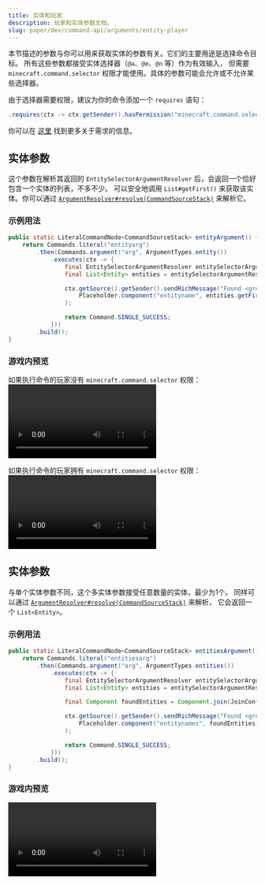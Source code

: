 ```yaml
---
title: 实体和玩家
description: 玩家和实体参数文档。
slug: paper/dev/command-api/arguments/entity-player
---
```




本节描述的参数与你可以用来获取实体的参数有关。它们的主要用途是选择命令目标。
所有这些参数都接受实体选择器（`@a`、`@e`、`@n` 等）作为有效输入，
但需要 `minecraft.command.selector` 权限才能使用。具体的参数可能会允许或不允许某些选择器。

由于选择器需要权限，建议为你的命令添加一个 `requires` 语句：
```java
.requires(ctx -> ctx.getSender().hasPermission("minecraft.command.selector"))
```

你可以在 [这里](/paper/dev/command-api/basics/requirements) 找到更多关于需求的信息。

## 实体参数
这个参数在解析其返回的 `EntitySelectorArgumentResolver` 后，会返回一个恰好包含一个实体的列表，不多不少。
可以安全地调用 `List#getFirst()` 来获取该实体。你可以通过 [`ArgumentResolver#resolve(CommandSourceStack)`](jd:paper:io.papermc.paper.command.brigadier.argument.resolvers.ArgumentResolver#resolve(io.papermc.paper.command.brigadier.CommandSourceStack)) 来解析它。

### 示例用法
```java
public static LiteralCommandNode<CommandSourceStack> entityArgument() {
    return Commands.literal("entityarg")
        .then(Commands.argument("arg", ArgumentTypes.entity())
            .executes(ctx -> {
                final EntitySelectorArgumentResolver entitySelectorArgumentResolver = ctx.getArgument("arg", EntitySelectorArgumentResolver.class);
                final List<Entity> entities = entitySelectorArgumentResolver.resolve(ctx.getSource());

                ctx.getSource().getSender().sendRichMessage("Found <green><entityname>",
                    Placeholder.component("entityname", entities.getFirst().name())
                );

                return Command.SINGLE_SUCCESS;
            }))
        .build();
}
```

### 游戏内预览
如果执行命令的玩家没有 `minecraft.command.selector` 权限：
<Video src={EntityUnoppedMp4} />

如果执行命令的玩家拥有 `minecraft.command.selector` 权限：
<Video src={EntityOppedMp4} />


## 实体参数
与单个实体参数不同，这个多实体参数接受任意数量的实体，最少为1个。
同样可以通过 [`ArgumentResolver#resolve(CommandSourceStack)`](jd:paper:io.papermc.paper.command.brigadier.argument.resolvers.ArgumentResolver#resolve(io.papermc.paper.command.brigadier.CommandSourceStack)) 来解析，
它会返回一个 `List<Entity>`。

### 示例用法
```java
public static LiteralCommandNode<CommandSourceStack> entitiesArgument() {
    return Commands.literal("entitiesarg")
        .then(Commands.argument("arg", ArgumentTypes.entities())
            .executes(ctx -> {
                final EntitySelectorArgumentResolver entitySelectorArgumentResolver = ctx.getArgument("arg", EntitySelectorArgumentResolver.class);
                final List<Entity> entities = entitySelectorArgumentResolver.resolve(ctx.getSource());

                final Component foundEntities = Component.join(JoinConfiguration.commas(true), entities.stream().map(Entity::name).toList());

                ctx.getSource().getSender().sendRichMessage("Found <green><entitynames>",
                    Placeholder.component("entitynames", foundEntities)
                );

                return Command.SINGLE_SUCCESS;
            }))
        .build();
}
```

### 游戏内预览
<Video src={EntitiesMp4} />


## 玩家参数
玩家参数允许获取玩家参数的 `PlayerSelectorArgumentResolver`。
对于这个“单个玩家”参数，你可以通过运行 `PlayerSelectorArgumentResolver.resolve(ctx.getSource()).getFirst()` 安全地获取目标玩家，
它会返回一个 [Player](jd:paper:org.bukkit.entity.Player) 对象。

### 示例用法
这个命令会把目标玩家抛到空中！

```java
public static LiteralCommandNode<CommandSourceStack> playerArgument() {
    return Commands.literal("player")
        .then(Commands.argument("target", ArgumentTypes.player())
            .executes(ctx -> {
                final PlayerSelectorArgumentResolver targetResolver = ctx.getArgument("target", PlayerSelectorArgumentResolver.class);
                final Player target = targetResolver.resolve(ctx.getSource()).getFirst();

                target.setVelocity(new Vector(0, 100, 0));
                target.sendRichMessage("<rainbow>Yeeeeeeeeeet");

                ctx.getSource().getSender().sendRichMessage("Yeeted <target>!",
                    Placeholder.component("target", target.name())
                );
                return Command.SINGLE_SUCCESS;
            }))
        .build();
}
```

### 游戏内预览
<Video src={PlayerMp4} />


## 玩家参数
“多个玩家”参数与“单个玩家”参数的工作方式类似，同样返回一个 `PlayerSelectorArgumentResolver`。
不过，它不仅可以解析为恰好一个 `Player`，还可以解析为多个玩家——在使用这个参数时，
你应该考虑到这一点。`PlayerSelectorArgumentResolver.resolve(ctx.getSource())` 返回一个 `List<Player>`，你可以直接对其进行迭代。

### 示例用法
将“单个玩家”抛掷命令扩展为支持多个目标可以像这样实现：

```java
public static LiteralCommandNode<CommandSourceStack> playersArgument() {
    return Commands.literal("players")
        .then(Commands.argument("targets", ArgumentTypes.players())
            .executes(ctx -> {
                final PlayerSelectorArgumentResolver targetResolver = ctx.getArgument("targets", PlayerSelectorArgumentResolver.class);
                final List<Player> targets = targetResolver.resolve(ctx.getSource());
                final CommandSender sender = ctx.getSource().getSender();

                for (final Player target : targets) {
                    target.setVelocity(new Vector(0, 100, 0));
                    target.sendRichMessage("<rainbow>Yeeeeeeeeeet");

                    sender.sendRichMessage("将 <target> 抛了出去！",
                        Placeholder.component("target", target.name())
                    );
                }
                return Command.SINGLE_SUCCESS;
            }))
        .build();
}
```

### 游戏内预览
<Video src={PlayersMp4} />


## 玩家资料参数
玩家资料参数是一个非常强大的参数，它可以检索离线和在线玩家。
它将参数的结果返回为一个 `PlayerProfileListResolver`，该解析器解析为一个 `Collection<PlayerProfile>`。
可以迭代这个集合以获取结果资料。通常，如果通过名字检索玩家，它只会返回一个 `PlayerProfile`，但如果使用实体选择器（如对在线玩家使用 `@a`），它可以返回多个。
因此，始终建议对集合中的所有条目执行你想要的操作，而不仅仅是第一个。

这个参数会运行 API 调用到 Mojang 服务器，以检索从未加入过服务器的玩家的信息。
由于这个操作有时会花费一些时间，建议在异步上下文中解析这个参数，以避免造成服务器卡顿。

有时，这些 API 调用可能会失败。这也体现在下面的游戏内预览中。这也是 `/whitelist add` 命令有时会失败的原因。

### 示例用法 - 玩家查找命令
```java
public static LiteralCommandNode<CommandSourceStack> playerProfilesArgument() {
    return Commands.literal("lookup")
        .then(Commands.argument("profile", ArgumentTypes.playerProfiles())
            .executes(ctx -> {
                final PlayerProfileListResolver profilesResolver = ctx.getArgument("profile", PlayerProfileListResolver.class);
                final Collection<PlayerProfile> foundProfiles = profilesResolver.resolve(ctx.getSource());

                for (final PlayerProfile profile : foundProfiles) {
                    ctx.getSource().getSender().sendPlainMessage("Found " + profile.getName());
                }

                return Command.SINGLE_SUCCESS;
            }))
        .build();
}
```

### 游戏内预览
<Video src={PlayerProfilesMp4} />
